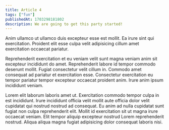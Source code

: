 ```yaml
---
title: Article 4
tags: ["fun"]
publishedAt: 1703298181802
description: We are going to get this party started!
---
```


Anim ullamco ut ullamco duis excepteur esse est mollit. Ea irure sint qui exercitation. Proident elit esse culpa velit adipisicing cillum amet exercitation occaecat pariatur.

Reprehenderit exercitation et eu veniam velit sunt magna veniam anim sit excepteur incididunt do amet. Reprehenderit labore id tempor commodo deserunt mollit. Fugiat consectetur velit cillum in. Commodo amet consequat ad pariatur et exercitation esse. Consectetur exercitation eu tempor pariatur tempor excepteur occaecat proident anim. Irure anim ipsum incididunt veniam.

Lorem elit laborum laboris amet ut. Exercitation commodo tempor culpa in est incididunt. Irure incididunt officia velit mollit aute officia dolor velit cupidatat qui nostrud nostrud ad consequat. Eu anim ad nulla cupidatat sunt fugiat non culpa reprehenderit elit. Mollit id exercitation sit ut magna irure occaecat veniam. Elit tempor aliquip excepteur nostrud Lorem reprehenderit nostrud. Aliqua aliqua magna fugiat adipisicing dolor consequat laboris nisi.

